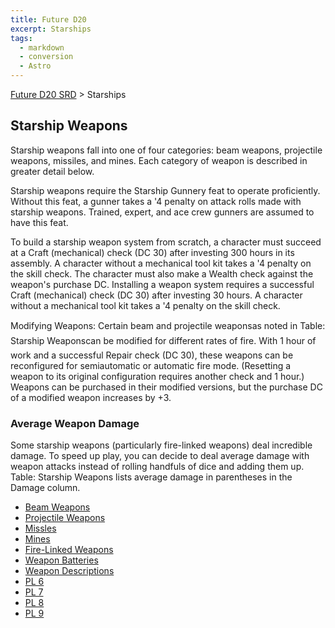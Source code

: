 ```yaml
---
title: Future D20
excerpt: Starships
tags:
  - markdown
  - conversion
  - Astro
---
```






[Future D20 SRD]( / ) > Starships




## Starship Weapons


Starship weapons fall into one of four categories: beam weapons, projectile weapons, missiles, and mines. Each category of weapon is described in greater detail below.


Starship weapons require the Starship Gunnery feat to operate proficiently. Without this feat, a gunner takes a '4 penalty on attack rolls made with starship weapons. Trained, expert, and ace crew gunners are assumed to have this feat.


To build a starship weapon system from scratch, a character must succeed at a Craft (mechanical) check (DC 30) after investing 300 hours in its assembly. A character without a mechanical tool kit takes a '4 penalty on the skill check. The character must also make a Wealth check against the weapon's purchase DC.
Installing a weapon system requires a successful Craft (mechanical) check (DC 30) after investing 30 hours. A character without a mechanical tool kit takes a '4 penalty on the skill check.


Modifying Weapons: Certain beam and projectile weaponsas noted in Table: Starship Weaponscan be modified for different rates of fire. With 1 hour of work and a successful Repair check (DC 30), these weapons can be reconfigured for semiautomatic or automatic fire mode. (Resetting a weapon to its original configuration requires another check and 1 hour.) Weapons can be purchased in their modified versions, but the purchase DC of a modified weapon increases by +3.


### Average Weapon Damage


Some starship weapons (particularly fire-linked weapons) deal incredible damage. To speed up play, you can decide to deal average damage with weapon attacks instead of rolling handfuls of dice and adding them up. Table: Starship Weapons lists average damage in parentheses in the Damage column.


- [Beam Weapons](future-d20-srd-starships-starship-weapons-beam-weapons)
- [Projectile Weapons](future-d20-srd-starships-starship-weapons-projectile-weapons)
- [Missles](future-d20-srd-starships-starship-weapons-missles)
- [Mines](future-d20-srd-starships-starship-weapons-mines)
- [Fire-Linked Weapons](future-d20-srd-starships-starship-weapons-fire-linked-weapons)
- [Weapon Batteries](future-d20-srd-starships-starship-weapons-weapon-batteries)
- [Weapon Descriptions](future-d20-srd-starships-starship-weapons-weapon-descriptions)
- [PL 6](future-d20-srd-starships-starship-weapons-weapon-table-pl6)
- [PL 7](future-d20-srd-starships-starship-weapons-weapon-table-pl7)
- [PL 8](future-d20-srd-starships-starship-weapons-weapon-table-pl8)
- [PL 9](future-d20-srd-starships-starship-weapons-weapon-table-pl9)




